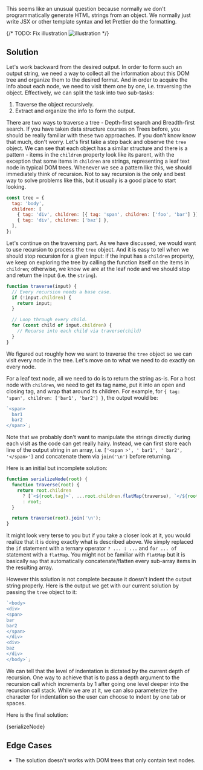 

This seems like an unusual question because normally we don't programmatically generate HTML strings from an object. We normally just write JSX or other template syntax and let Prettier do the formatting.

{/* TODO: Fix illustration ![illustration](illustration.png) */}

## Solution

Let's work backward from the desired output. In order to form such an output string, we need a way to collect all the information about this DOM tree and organize them to the desired format. And in order to acquire the info about each node, we need to visit them one by one, i.e. traversing the object. Effectively, we can split the task into two sub-tasks:

1. Traverse the object recursively.
1. Extract and organize the info to form the output.

There are two ways to traverse a tree - Depth-first search and Breadth-first search. If you have taken data structure courses on Trees before, you should be really familiar with these two approaches. If you don't know know that much, don't worry. Let's first take a step back and observe the `tree` object. We can see that each object has a similar structure and there is a pattern - items in the `children` property look like its parent, with the exception that some items in `children` are strings, representing a leaf text node in typical DOM trees. Whenever we see a pattern like this, we should immediately think of recursion. Not to say recursion is the only and best way to solve problems like this, but it usually is a good place to start looking.

```js
const tree = {
  tag: 'body',
  children: [
    { tag: 'div', children: [{ tag: 'span', children: ['foo', 'bar'] }] },
    { tag: 'div', children: ['baz'] },
  ],
};
```

Let's continue on the traversing part. As we have discussed, we would want to use recursion to process the `tree` object. And it is easy to tell when we should stop recursion for a given input: if the input has a `children` property, we keep on exploring the tree by calling the function itself on the items in `children`; otherwise, we know we are at the leaf node and we should stop and return the input (i.e. the `string`).

```js
function traverse(input) {
  // Every recursion needs a base case.
  if (!input.children) {
    return input;
  }

  // Loop through every child.
  for (const child of input.children) {
    // Recurse into each child via traverse(child)
  }
}
```

We figured out roughly how we want to traverse the `tree` object so we can visit every node in the tree. Let's move on to what we need to do exactly on every node.

For a leaf text node, all we need to do is to return the string as-is. For a host node with `children`, we need to get its tag name, put it into an open and closing tag, and wrap that around its children. For example, for `{ tag: 'span', children: ['bar1', 'bar2'] }`, the output would be:

```js
`<span>
  bar1
  bar2
</span>`;
```

Note that we probably don't want to manipulate the strings directly during each visit as the code can get really hairy. Instead, we can first store each line of the output string in an array, i.e. `['<span >', ' bar1', ' bar2', '</span>']` and concatenate them via `join('\n')` before returning.

Here is an initial but incomplete solution:

```js
function serializeNode(root) {
  function traverse(root) {
    return root.children
      ? [`<${root.tag}>`, ...root.children.flatMap(traverse), `</${root.tag}>`]
      : root;
  }

  return traverse(root).join('\n');
}
```

It might look very terse to you but if you take a closer look at it, you would realize that it is doing exactly what is described above. We simply replaced the `if` statement with a ternary operator `? ... : ...` and `for ... of` statement with a `flatMap`. You might not be familiar with `flatMap` but it is basically `map` that automatically concatenate/flatten every sub-array items in the resulting array.

However this solution is not complete because it doesn't indent the output string properly. Here is the output we get with our current solution by passing the `tree` object to it:

```js
`<body>
<div>
<span>
bar
bar2
</span>
</div>
<div>
baz
</div>
</body>`;
```

We can tell that the level of indentation is dictated by the current depth of recursion. One way to achieve that is to pass a depth argument to the recursion call which increments by 1 after going one level deeper into the recursion call stack. While we are at it, we can also parameterize the character for indentation so the user can choose to indent by one tab or spaces.

Here is the final solution:

<MDXCodeBlock>{serializeNode}</MDXCodeBlock>

## Edge Cases

- The solution doesn't works with DOM trees that only contain text nodes.
